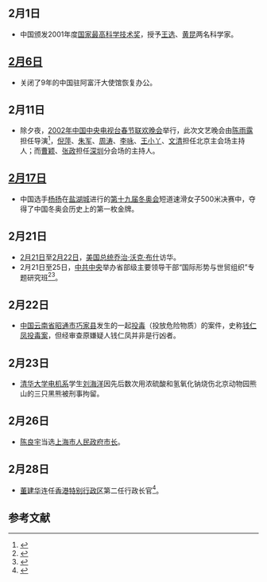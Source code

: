 <noinclude>
{{MonthInNewsChina|2002|2}}

== 2月1日 ==
*中国颁发2001年度[[国家最高科学技术奖|国家最高科学技术奖]]，授予[[王选|王选]]、[[黄昆|黄昆]]两名科学家。
== [[2月6日|2月6日]]==
*关闭了9年的中国驻阿富汗大使馆恢复办公。

== 2月11日 ==
*除夕夜，[[2002年中国中央电视台春节联欢晚会|2002年中国中央电视台春节联欢晚会]]举行，此次文艺晚会由[[陈雨露|陈雨露]]担任导演<ref>{{cite news |title=著名央视春晚总导演陈雨露（2002） |url=http://chunwan.cntv.cn/2012/20120105/100752.shtml |publisher=央视春晚 |date=2012年1月5日 |accessdate=2015年2月12日 |archive-url=https://web.archive.org/web/20160217052851/http://chunwan.cntv.cn/2012/20120105/100752.shtml |archive-date=2016年2月17日 |dead-url=yes }}</ref>，[[倪萍|倪萍]]、[[朱军|朱军]]、[[周涛|周涛]]、[[李咏|李咏]]、[[王小丫|王小丫]]、[[文清|文清]]担任北京主会场主持人；而[[曹颖|曹颖]]、[[张政|张政]]担任[[深圳|深圳]]分会场的主持人。

== [[2月17日|2月17日]]==
*中国选手[[杨扬|杨扬]]在[[盐湖城|盐湖城]]进行的[[第十九届冬奥会|第十九届冬奥会]]短道速滑女子500米决赛中，夺得了中国冬奥会历史上的第一枚金牌。

== 2月21日 ==
* [[2月21日|2月21日]]至[[2月22日|2月22日]]，[[美国总统|美国总统]][[乔治·沃克·布什|乔治·沃克·布什]]访华。
* 2月21日至25日，[[中共中央|中共中央]]举办省部级主要领导干部“国际形势与世贸组织”专题研究班<ref>{{Cite web|title=省部级主要领导干部国际形势与WTO专题研究班开班|url=https://news.sina.com.cn/c/2002-02-21/1941481210.html|access-date=2021-07-03|work=news.sina.com.cn|archive-date=2021-07-09|archive-url=https://web.archive.org/web/20210709185055/https://news.sina.com.cn/c/2002-02-21/1941481210.html}}</ref><ref>{{Cite web|title=20年来，在中央党校举办的省部级主要领导干部研讨班都学了啥？|url=https://china.chinadaily.com.cn/a/202101/12/WS5ffd6497a3101e7ce973a6ac.html|access-date=2021-07-03|last=吕佳珊|work=china.chinadaily.com.cn|archive-date=2021-07-11|archive-url=https://web.archive.org/web/20210711113251/https://china.chinadaily.com.cn/a/202101/12/WS5ffd6497a3101e7ce973a6ac.html}}</ref>。

== 2月22日 ==
* [[中华人民共和国|中国]][[云南省|云南省]][[昭通市|昭通市]][[巧家县|巧家县]]发生的一起[[投毒|投毒]]（投放危险物质）的案件，史称[[钱仁凤投毒案|钱仁凤投毒案]]，但经审查原嫌疑人钱仁凤并非是行凶者。

== 2月23日 ==
* [[清华大学电机系|清华大学电机系]]学生[[刘海洋|刘海洋]]因先后数次用浓硫酸和氢氧化钠烧伤北京动物园熊山的三只黑熊被刑事拘留。

== 2月26日 ==
*[[陈良宇|陈良宇]]当选[[上海市人民政府市长|上海市人民政府市长]]。

== 2月28日 ==
* [[董建华|董建华]]连任[[香港特别行政区|香港特别行政区]]第二任行政长官<ref>{{Cite book|title=中华人民共和国年鉴 2003 总第23期|last=中华人民共和国年鉴编辑部编辑|first=|publisher=中华人民共和国年鉴社|year=2003|isbn=|location=|pages=417-418}}</ref>。

== 参考文献 ==
{{Reflist|2}}

{{Portal:中國大陸新聞動態/Footer}}
</noinclude>